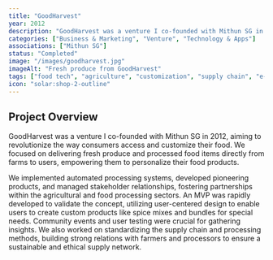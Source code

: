 ```yaml
---
title: "GoodHarvest"
year: 2012
description: "GoodHarvest was a venture I co-founded with Mithun SG in 2012, delivering food directly from farms and enabling users to customize processing and create personalized recipes for spices, flours, condiments, and more."
categories: ["Business & Marketing", "Venture", "Technology & Apps"]
associations: ["Mithun SG"]
status: "Completed"
image: "/images/goodharvest.jpg"
imageAlt: "Fresh produce from GoodHarvest"
tags: ["food tech", "agriculture", "customization", "supply chain", "e-commerce", "startup", "user-centered design"]
icon: "solar:shop-2-outline"
---
```


## Project Overview

GoodHarvest was a venture I co-founded with Mithun SG in 2012, aiming to revolutionize the way consumers access and customize their food. We focused on delivering fresh produce and processed food items directly from farms to users, empowering them to personalize their food products.

We implemented automated processing systems, developed pioneering products, and managed stakeholder relationships, fostering partnerships within the agricultural and food processing sectors. An MVP was rapidly developed to validate the concept, utilizing user-centered design to enable users to create custom products like spice mixes and bundles for special needs. Community events and user testing were crucial for gathering insights. We also worked on standardizing the supply chain and processing methods, building strong relations with farmers and processors to ensure a sustainable and ethical supply network.